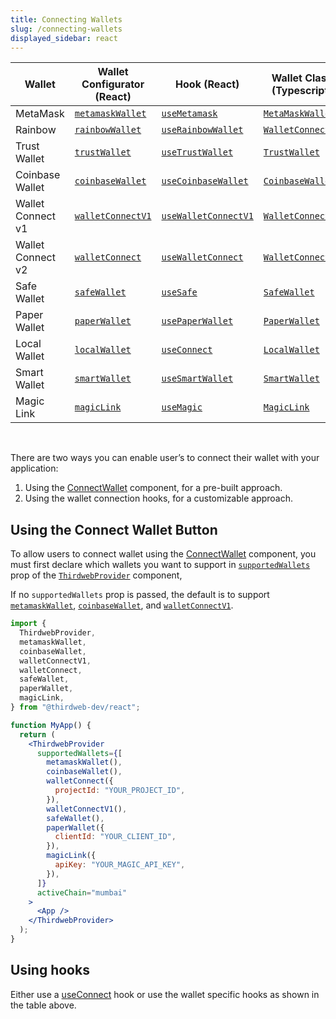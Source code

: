 ```yaml
---
title: Connecting Wallets
slug: /connecting-wallets
displayed_sidebar: react
---
```


| Wallet            | Wallet Configurator (React)                       | Hook (React)                                            | Wallet Class (Typescript)                      |
| ----------------- | ------------------------------------------------- | ------------------------------------------------------- | ---------------------------------------------- |
| MetaMask          | [`metamaskWallet`](/react/react.metamaskWallet)   | [`useMetamask`](/react/react.usemetamask)               | [`MetaMaskWallet`](/wallet/metamask)           |
| Rainbow           | [`rainbowWallet`](/react/react.rainbowWallet)     | [`useRainbowWallet`](/react/react.userainbowwallet)     | [`WalletConnect`](/wallet/wallet-connect-v2)   |
| Trust Wallet      | [`trustWallet`](/react/react.trustWallet)         | [`useTrustWallet`](/react/react.usetrustwallet)         | [`TrustWallet`](/wallet/trust-wallet)          |
| Coinbase Wallet   | [`coinbaseWallet`](/react/react.coinbasewallet)   | [`useCoinbaseWallet`](/react/react.usecoinbasewallet)   | [`CoinbaseWallet`](/wallet/coinbase-wallet)    |
| Wallet Connect v1 | [`walletConnectV1`](/react/react.walletconnectv1) | [`useWalletConnectV1`](/react/react.usewalletconnectV1) | [`WalletConnectV1`](/wallet/wallet-connect-v1) |
| Wallet Connect v2 | [`walletConnect`](/react/react.walletconnect)     | [`useWalletConnect`](/react/react.usewalletconnect)     | [`WalletConnect`](/wallet/wallet-connect-v2)   |
| Safe Wallet       | [`safeWallet`](/react/react.safewallet)           | [`useSafe`](/react/react.usesafe)                       | [`SafeWallet`](/wallet/safe)                   |
| Paper Wallet      | [`paperWallet`](/react/react.paperwallet)         | [`usePaperWallet`](/react/react.usepaperwallet)         | [`PaperWallet`](/wallet/paper)                 |
| Local Wallet      | [`localWallet`](/react/react.localwallet)         | [`useConnect`](/react/react.useconnect)                 | [`LocalWallet`](/wallet/local-wallet)          |
| Smart Wallet      | [`smartWallet`](/react/react.smartwallet)         | [`useSmartWallet`](/react/react.usesmartwallet)         | [`SmartWallet`](/wallet/smart-wallet)          |
| Magic Link        | [`magicLink`](/react/react.magiclink)             | [`useMagic`](/react/react.usemagic)                     | [`MagicLink`](/wallet/magic)                   |

<br />

There are two ways you can enable user&rsquo;s to connect their wallet with your application:

1. Using the [ConnectWallet](/react/react.connectwallet) component, for a pre-built approach.
2. Using the wallet connection hooks, for a customizable approach.

## Using the Connect Wallet Button

To allow users to connect wallet using the [ConnectWallet](/react/react.connectwallet) component, you must first declare which wallets you want to support in [`supportedWallets`](/react/react.thirdwebprovider#supportedwallets-optional) prop of the [`ThirdwebProvider`](/react/react.thirdwebprovider) component,

If no `supportedWallets` prop is passed, the default is to support [`metamaskWallet`](/react/react.metamaskWallet), [`coinbaseWallet`](/react/react.coinbasewallet), and [`walletConnectV1`](/react/react.walletconnectv1).

```jsx
import {
  ThirdwebProvider,
  metamaskWallet,
  coinbaseWallet,
  walletConnectV1,
  walletConnect,
  safeWallet,
  paperWallet,
  magicLink,
} from "@thirdweb-dev/react";

function MyApp() {
  return (
    <ThirdwebProvider
      supportedWallets={[
        metamaskWallet(),
        coinbaseWallet(),
        walletConnect({
          projectId: "YOUR_PROJECT_ID",
        }),
        walletConnectV1(),
        safeWallet(),
        paperWallet({
          clientId: "YOUR_CLIENT_ID",
        }),
        magicLink({
          apiKey: "YOUR_MAGIC_API_KEY",
        }),
      ]}
      activeChain="mumbai"
    >
      <App />
    </ThirdwebProvider>
  );
}
```

## Using hooks

Either use a [useConnect](/react/react.useconnect) hook or use the wallet specific hooks as shown in the table above.
